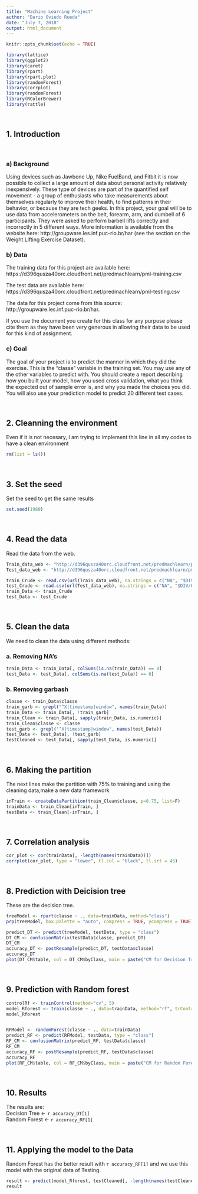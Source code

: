 ---
title: "Machine Learning Project"
author: "Dario Oviedo Rueda"
date: "July 7, 2018"
output: html_document
---

```{r setup, include=FALSE, warning=FALSE}
knitr::opts_chunk$set(echo = TRUE)
```

```{r warning=FALSE}
library(lattice)
library(ggplot2)
library(caret)
library(rpart)
library(rpart.plot)
library(randomForest)
library(corrplot)
library(randomForest)
library(RColorBrewer)
library(rattle)
```

<br/>

## 1. Introduction
<br/>

### a) Background
Using devices such as Jawbone Up, Nike FuelBand, and Fitbit it is now possible to collect a large amount of data about personal activity relatively inexpensively. These type of devices are part of the quantified self movement - a group of enthusiasts who take measurements about themselves regularly to improve their health, to find patterns in their behavior, or because they are tech geeks. In this project, your goal will be to use data from accelerometers on the belt, forearm, arm, and dumbell of 6 participants. They were asked to perform barbell lifts correctly and incorrectly in 5 different ways. More information is available from the website here: http://groupware.les.inf.puc-rio.br/har (see the section on the Weight Lifting Exercise Dataset).
<br/>

### b) Data
The training data for this project are available here:
https://d396qusza40orc.cloudfront.net/predmachlearn/pml-training.csv

The test data are available here:
https://d396qusza40orc.cloudfront.net/predmachlearn/pml-testing.csv

The data for this project come from this source:
http://groupware.les.inf.puc-rio.br/har. 

If you use the document you create for this class for any purpose please cite them as they have been very generous in allowing their data to be used for this kind of assignment.
<br/>

### c) Goal
The goal of your project is to predict the manner in which they did the exercise. This is the "classe" variable in the training set. You may use any of the other variables to predict with. You should create a report describing how you built your model, how you used cross validation, what you think the expected out of sample error is, and why you made the choices you did. You will also use your prediction model to predict 20 different test cases.

<br/>

## 2. Cleanning the environment

Even if it is not necesary, I am trying to implement this line in all my codes to have a clean environment

```{r rm}
rm(list = ls())
```

<br/>

## 3. Set the seed

Set the seed to get the same results

```{r set.seed}
set.seed(1980)
```

<br/>

## 4. Read the data

Read the data from the web. 

```{r Read data}
Train_data_web <- "http://d396qusza40orc.cloudfront.net/predmachlearn/pml-training.csv"
Test_data_web <- "http://d396qusza40orc.cloudfront.net/predmachlearn/pml-testing.csv"

train_Crude <- read.csv(url(Train_data_web), na.strings = c("NA", "$DIV/0!",""))
test_Crude <- read.csv(url(Test_data_web), na.strings = c("NA", "$DIV/0!",""))
train_Data <- train_Crude
test_Data <- test_Crude
```

<br/>

## 5. Clean the data

We need to clean the data using different methods:

### a. Removing NA's
```{r NA}
train_Data <- train_Data[, colSums(is.na(train_Data)) == 0]
test_Data <- test_Data[, colSums(is.na(test_Data)) == 0]
```

### b. Removing garbash
```{r Garbash}
classe <- train_Data$classe
train_garb <- grepl("^X|timestamp|window", names(train_Data))
train_Data <- train_Data[, !train_garb]
train_Clean <- train_Data[, sapply(train_Data, is.numeric)]
train_Clean$classe <- classe
test_garb <- grepl("^X|timestamp|window", names(test_Data))
test_Data <- test_Data[, !test_garb]
testCleaned <- test_Data[, sapply(test_Data, is.numeric)]
```

<br/>

## 6. Making the partition
The next lines make the partition with 75% to training and using the cleaning data,make a new data framework

```{r Partition}
inTrain <- createDataPartition(train_Clean$classe, p=0.75, list=F)
trainData <- train_Clean[inTrain, ]
testData <- train_Clean[-inTrain, ]
```

<br/>

## 7. Correlation analysis

```{r Cor}
cor_plot <- cor(trainData[, -length(names(trainData))])
corrplot(cor_plot, type = "lower", tl.col = "black", tl.srt = 45)
```

<br/>

## 8. Prediction with Deicision tree
These are the decision tree.

```{r Decision}
treeModel <- rpart(classe ~ ., data=trainData, method="class")
prp(treeModel, box.palette = "auto", compress = TRUE, ycompress = TRUE)

predict_DT <- predict(treeModel, testData, type = "class")
DT_CM <- confusionMatrix(testData$classe, predict_DT)
DT_CM
accuracy_DT <- postResample(predict_DT, testData$classe)
accuracy_DT
plot(DT_CM$table, col = DT_CM$byClass, main = paste("CM for Decision Tree"))
```

<br/>

## 9. Prediction with Random forest

```{r Rforest}
controlRf <- trainControl(method="cv", 5)
model_Rforest <- train(classe ~ ., data=trainData, method="rf", trControl=controlRf, ntree=250)
model_Rforest


RFModel <- randomForest(classe ~ ., data=trainData)
predict_RF <- predict(RFModel, testData, type = "class")
RF_CM <- confusionMatrix(predict_RF, testData$classe)
RF_CM
accuracy_RF <- postResample(predict_RF, testData$classe)
accuracy_RF
plot(RF_CM$table, col = RF_CM$byClass, main = paste("CM for Random Forest"))
```

<br/>

## 10. Results

The results are:   
Decision Tree <- `r accuracy_DT[1]`   
Random Forest <- `r accuracy_RF[1]`

<br/>

## 11. Applying the model to the Data

Random Forest has the better result with `r accuracy_RF[1]` and we use this model with the original data of Testing.

```{r Results}
result <- predict(model_Rforest, testCleaned[, -length(names(testCleaned))])
result

```